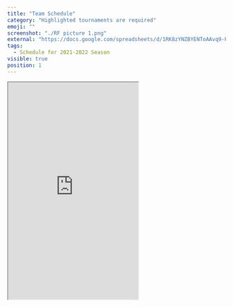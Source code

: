 ```yaml
---
title: "Team Schedule"
category: "Highlighted tournaments are required"
emoji: ""
screenshot: "./RF picture 1.png"
external: "https://docs.google.com/spreadsheets/d/1RK8zYNZBYENToAAvq9-PFqamre-yM28-rBn9dmDhgPI/edit?usp=sharing"
tags:
  - Schedule for 2021-2022 Season
visible: true
position: 1
---
```


<iframe
  height="500"
  width=""
  src="https://docs.google.com/spreadsheets/d/e/2PACX-1vTLvFqx9FM3nXlQ_D9qr94xsRFbb-yDK2RO40U_Q2BOZpvJP5TgMUIUpm3IG6Gj-jT1gBTdRQhynRg9/pubhtml?gid=0&amp;single=true&amp;widget=true&amp;headers=false"
></iframe>
